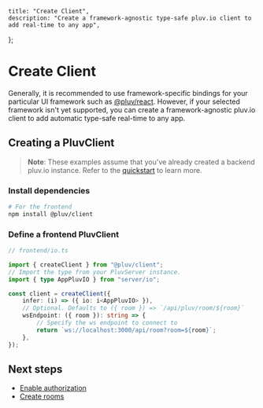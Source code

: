     title: "Create Client",
    description: "Create a framework-agnostic type-safe pluv.io client to add real-time to any app",
};

# Create Client

Generally, it is recommended to use framework-specific bindings for your particular UI framework such as [@pluv/react](https://www.npmjs.com/package/@pluv/react). However, if your selected framework isn't yet supported, you can create a framework-agnostic pluv.io client to add automatic type-safe real-time to any app.

## Creating a PluvClient

> **Note**: These examples assume that you've already created a backend pluv.io
> instance. Refer to the [quickstart](/docs/quickstart) to learn more.

### Install dependencies

```bash
# For the frontend
npm install @pluv/client
```

### Define a frontend PluvClient

```ts
// frontend/io.ts

import { createClient } from "@pluv/client";
// Import the type from your PluvServer instance.
import { type AppPluvIO } from "server/io";

const client = createClient({
    infer: (i) => ({ io: i<AppPluvIO> }),
    // Optional. Defaults to ({ room }) => `/api/pluv/room/${room}`
    wsEndpoint: ({ room }): string => {
        // Specify the ws endpoint to connect to 
        return `ws://localhost:3000/api/room?room=${room}`;
    },
});
```

## Next steps

* [Enable authorization](/docs/io/authorization)
* [Create rooms](/docs/client/create-rooms)
